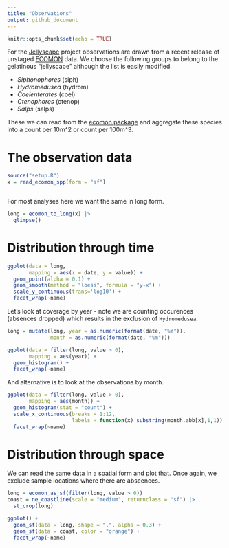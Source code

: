 ```yaml
---
title: "Observations"
output: github_document
---
```


```r
knitr::opts_chunk$set(echo = TRUE)
```

For the [Jellyscape](https://github.com/BigelowLab/jellyscape) project observations are drawn from a recent release of unstaged [ECOMON](https://www.fisheries.noaa.gov/about/northeast-fisheries-science-centern) data. We choose the following groups to belong to the gelatinous "jellyscape" although the list is easily modified.

  + *Siphonophores* (siph)
  + *Hydromedusea* (hydrom)
  + *Coelenterates* (coel)
  + *Ctenophores* (ctenop)
  + *Salps* (salps)

These we can read from the [ecomon package](https://github.com/BigelowLab/ecomon) and aggregate these species into a count per 10m^2 or count per 100m^3. 

# The observation data
```r
source("setup.R")
x = read_ecomon_spp(form = "sf")



```

For most analyses here we want the same in long form.

```r
long = ecomon_to_long(x) |>
  glimpse()
```

# Distribution through time

```r
ggplot(data = long,
       mapping = aes(x = date, y = value)) + 
  geom_point(alpha = 0.1) + 
  geom_smooth(method = "loess", formula = "y~x") + 
  scale_y_continuous(trans='log10') + 
  facet_wrap(~name)
```

Let's look at coverage by year - note we are counting occurences (absences dropped) which results in the exclusion of `Hydromedusea`.

```r
long = mutate(long, year = as.numeric(format(date, "%Y")), 
              month = as.numeric(format(date, "%m")))

ggplot(data = filter(long, value > 0),
       mapping = aes(year)) +
  geom_histogram() + 
  facet_wrap(~name)
```

And alternative is to look at the observations by month.
```r
ggplot(data = filter(long, value > 0),
       mapping = aes(month)) +
  geom_histogram(stat = "count") + 
  scale_x_continuous(breaks = 1:12,
                     labels = function(x) substring(month.abb[x],1,1)) +
  facet_wrap(~name)
```

# Distribution through space

We can read the same data in a spatial form and plot that. Once again, we exclude sample locations where there are abscences.


```r
long = ecomon_as_sf(filter(long, value > 0)) 
coast = ne_coastline(scale = "medium", returnclass = "sf") |>
  st_crop(long)

ggplot() +
  geom_sf(data = long, shape = ".", alpha = 0.3) + 
  geom_sf(data = coast, color = "orange") +
  facet_wrap(~name)
```

